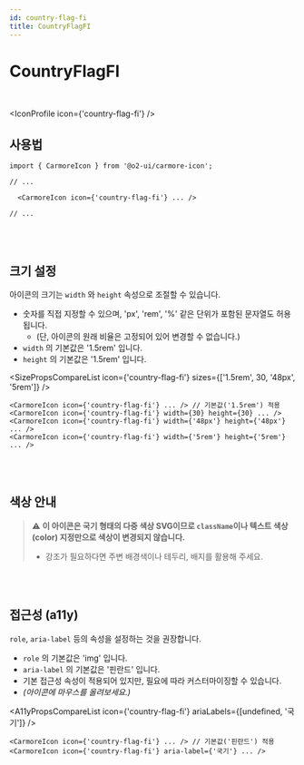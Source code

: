 ```yaml
---
id: country-flag-fi
title: CountryFlagFI
---
```




# CountryFlagFI

<br />

<IconProfile icon={'country-flag-fi'} />

## 사용법

```tsx
import { CarmoreIcon } from '@o2-ui/carmore-icon';

// ...

  <CarmoreIcon icon={'country-flag-fi'} ... />

// ...
```

<br />
<br />

## 크기 설정

아이콘의 크기는 `width` 와 `height` 속성으로 조절할 수 있습니다.

- 숫자를 직접 지정할 수 있으며, 'px', 'rem', '%' 같은 단위가 포함된 문자열도 허용됩니다.
  - (단, 아이콘의 원래 비율은 고정되어 있어 변경할 수 없습니다.)
- `width` 의 기본값은 '1.5rem' 입니다.
- `height` 의 기본값은 '1.5rem' 입니다.

<SizePropsCompareList icon={'country-flag-fi'} sizes={['1.5rem', 30, '48px', '5rem']} />

```tsx
<CarmoreIcon icon={'country-flag-fi'} ... /> // 기본값('1.5rem') 적용
<CarmoreIcon icon={'country-flag-fi'} width={30} height={30} ... />
<CarmoreIcon icon={'country-flag-fi'} width={'48px'} height={'48px'} ... />
<CarmoreIcon icon={'country-flag-fi'} width={'5rem'} height={'5rem'} ... />
```

<br />
<br />

## 색상 안내

> ⚠️ <b>이 아이콘은 국기 형태의 다중 색상 SVG이므로 `className`이나 텍스트 색상(color) 지정만으로 색상이 변경되지 않습니다. </b>
>
> - 강조가 필요하다면 주변 배경색이나 테두리, 배지를 활용해 주세요.

<br />
<br />

## 접근성 (a11y)

`role`, `aria-label` 등의 속성을 설정하는 것을 권장합니다.

- `role` 의 기본값은 'img' 입니다.
- `aria-label` 의 기본값은 '핀란드' 입니다.
- 기본 접근성 속성이 적용되어 있지만, 필요에 따라 커스터마이징할 수 있습니다.
- _(아이콘에 마우스를 올려보세요.)_

<A11yPropsCompareList icon={'country-flag-fi'} ariaLabels={[undefined, '국기']} />

```tsx
<CarmoreIcon icon={'country-flag-fi'} ... /> // 기본값('핀란드') 적용
<CarmoreIcon icon={'country-flag-fi'} aria-label={'국기'} ... />
```
